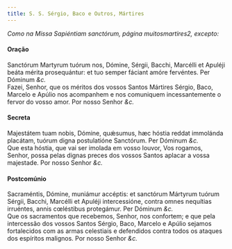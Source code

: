 ```yaml
---
title: S. S. Sérgio, Baco e Outros, Mártires
---
```


<em>Como na Missa Sapiéntiam sanctórum, página muitosmartires2, excepto:</em>

<h4 class="text-center">Oração</h4>
<div class="grid grid-cols-2 gap-5">
  <div class="col-6 dropcaps text-justify">
    Sanctórum Martyrum tuórum nos, Dómine, Sérgii, Bacchi, Marcélli et Apuléji
    beáta mérita prosequántur: et tuo semper fáciant amóre fervéntes. Per
    Dóminum <em>&c.</em>
  </div>
  <div class="col-6 dropcaps text-justify">
    Fazei, Senhor, que os méritos dos vossos Santos Mártires Sérgio, Baco,
    Marcelo e Apúlio nos acompanhem e nos comuniquem incessantemente o fervor do
    vosso amor. Por nosso Senhor <em>&c.</em>
  </div>
</div>

<h4 class="text-center">Secreta</h4>
<div class="grid grid-cols-2 gap-5">
  <div class="col-6 dropcaps text-justify">
    Majestátem tuam nobis, Dómine, quǽsumus, hæc hóstia reddat immolánda
    placátam, tuórum digna postulatióne Sanctórum. Per Dóminum <em>&c.</em>
  </div>
  <div class="col-6 dropcaps text-justify">
    Que esta hóstia, que vai ser imolada em vosso louvor, Vos rogamos, Senhor,
    possa pelas dignas preces dos vossos Santos aplacar a vossa majestade. Por
    nosso Senhor <em>&c.</em>
  </div>
</div>

<h4 class="text-center">Postcomúnio</h4>
<div class="grid grid-cols-2 gap-5">
  <div class="col-6 dropcaps text-justify">
    Sacraméntis, Dómine, muniámur accéptis: et sanctórum Mártyrum tuórum Sérgii,
    Bacchi, Marcélli et Apuléji intercessióne, contra omnes nequítias irruéntes,
    annis cœléstibus protegámur. Per Dóminum <em>&c.</em>
  </div>
  <div class="col-6 dropcaps text-justify">
    Que os sacramentos que recebemos, Senhor, nos confortem; e que pela
    intercessão dos vossos Santos Sérgio, Baco, Marcelo e Apúlio sejamos
    fortalecidos com as armas celestiais e defendidos contra todos os ataques
    dos espíritos malignos. Por nosso Senhor <em>&c.</em>
  </div>
</div>

